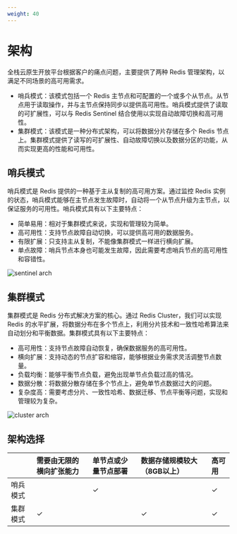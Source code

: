 ```yaml
---
weight: 40
---
```


# 架构

全栈云原生开放平台根据客户的痛点问题，主要提供了两种 Redis 管理架构，以满足不同场景的高可用需求。

* 哨兵模式：该模式包括一个 Redis 主节点和可配置的一个或多个从节点。从节点用于读取操作，并与主节点保持同步以提供高可用性。哨兵模式提供了读取的可扩展性，可以与 Redis Sentinel 结合使用以实现自动故障切换和高可用性。
* 集群模式：该模式是一种分布式架构，可以将数据分片存储在多个 Redis 节点上。集群模式提供了读写的可扩展性、自动故障切换以及数据分区的功能，从而实现更高的性能和可用性。


## 哨兵模式

哨兵模式是 Redis 提供的一种基于主从复制的高可用方案。通过监控 Redis 实例的状态，哨兵模式能够在主节点发生故障时，自动将一个从节点升级为主节点，以保证服务的可用性。哨兵模式具有以下主要特点：

* 简单易用：相对于集群模式来说，实现和管理较为简单。
* 高可用性：支持节点故障自动切换，可以提供高可用的数据服务。
* 有限扩展：只支持主从复制，不能像集群模式一样进行横向扩展。
* 单点故障：哨兵节点本身也可能发生故障，因此需要考虑哨兵节点的高可用性和容错性。

![sentinel arch](./assets/sentinel_arch.png)

## 集群模式

集群模式是 Redis 分布式解决方案的核心。通过 Redis Cluster，我们可以实现 Redis 的水平扩展，将数据分布在多个节点上，利用分片技术和一致性哈希算法来自动划分和平衡数据。集群模式具有以下主要特点：

* 高可用性：支持节点故障自动恢复，确保数据服务的高可用性。
* 横向扩展：支持动态的节点扩容和缩容，能够根据业务需求灵活调整节点数量。
* 负载均衡：能够平衡节点负载，避免出现单节点负载过高的情况。
* 数据分散：将数据分散存储在多个节点上，避免单节点数据过大的问题。
* 复杂度高：需要考虑分片、一致性哈希、数据迁移、节点平衡等问题，实现和管理较为复杂。

![cluster arch](./assets/cluster_arch.png)

## 架构选择

|           | 需要由无限的横向扩张能力 | 单节点或少量节点部署 | 数据存储规模较大（8GB以上） | 高可用 |
|:----------|:-------------------------|:---------------------|:----------------------------|:-------|
| 哨兵模式  |                          | ✓                    |                             | ✓      |
| 集群模式  | ✓                        |                      | ✓                           | ✓      |

